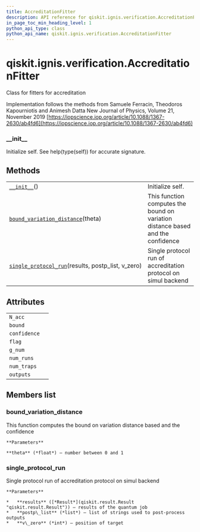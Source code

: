 ```yaml
---
title: AccreditationFitter
description: API reference for qiskit.ignis.verification.AccreditationFitter
in_page_toc_min_heading_level: 1
python_api_type: class
python_api_name: qiskit.ignis.verification.AccreditationFitter
---
```


# qiskit.ignis.verification.AccreditationFitter

<Class id="qiskit.ignis.verification.AccreditationFitter" isDedicatedPage={true} github="https://github.com/qiskit-community/qiskit-ignis/tree/stable/0.6/qiskit/ignis/verification/accreditation/fitters.py" signature="AccreditationFitter" modifiers="class">
  Class for fitters for accreditation

  Implementation follows the methods from Samuele Ferracin, Theodoros Kapourniotis and Animesh Datta New Journal of Physics, Volume 21, November 2019 [https://iopscience.iop.org/article/10.1088/1367-2630/ab4fd6](https://iopscience.iop.org/article/10.1088/1367-2630/ab4fd6)

  ### \_\_init\_\_

  <Function id="qiskit.ignis.verification.AccreditationFitter.__init__" signature="__init__()">
    Initialize self. See help(type(self)) for accurate signature.
  </Function>

  ## Methods

  |                                                                                                                                                                                                |                                                                                 |
  | ---------------------------------------------------------------------------------------------------------------------------------------------------------------------------------------------- | ------------------------------------------------------------------------------- |
  | [`__init__`](#qiskit.ignis.verification.AccreditationFitter.__init__ "qiskit.ignis.verification.AccreditationFitter.__init__")()                                                               | Initialize self.                                                                |
  | [`bound_variation_distance`](#qiskit.ignis.verification.AccreditationFitter.bound_variation_distance "qiskit.ignis.verification.AccreditationFitter.bound_variation_distance")(theta)          | This function computes the bound on variation distance based and the confidence |
  | [`single_protocol_run`](#qiskit.ignis.verification.AccreditationFitter.single_protocol_run "qiskit.ignis.verification.AccreditationFitter.single_protocol_run")(results, postp\_list, v\_zero) | Single protocol run of accreditation protocol on simul backend                  |

  ## Attributes

  |              |   |
  | ------------ | - |
  | `N_acc`      |   |
  | `bound`      |   |
  | `confidence` |   |
  | `flag`       |   |
  | `g_num`      |   |
  | `num_runs`   |   |
  | `num_traps`  |   |
  | `outputs`    |   |

  ## Members list

  ### bound\_variation\_distance

  <Function id="qiskit.ignis.verification.AccreditationFitter.bound_variation_distance" signature="bound_variation_distance(theta)">
    This function computes the bound on variation distance based and the confidence

    **Parameters**

    **theta** (*float*) – number between 0 and 1
  </Function>

  ### single\_protocol\_run

  <Function id="qiskit.ignis.verification.AccreditationFitter.single_protocol_run" signature="single_protocol_run(results, postp_list, v_zero)">
    Single protocol run of accreditation protocol on simul backend

    **Parameters**

    *   **results** ([*Result*](qiskit.result.Result "qiskit.result.Result")) – results of the quantum job
    *   **postp\_list** (*list*) – list of strings used to post-process outputs
    *   **v\_zero** (*int*) – position of target
  </Function>
</Class>


